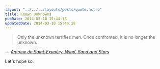 ```yaml
---
layout: "../../../layouts/posts/quote.astro"
title: Known Unknowns
pubDate: 2014-03-10 15:44:18
updatedDate: 2014-03-10 15:44:18
---
```


> Only the unknown terrifies men. Once confronted, it is no longer the unknown.

— <cite>[Antoine de Saint-Exupéry, _Wind, Sand and Stars_](https://www.goodreads.com/book/show/8837.Wind_Sand_and_Stars)</cite>

Let's hope so.
